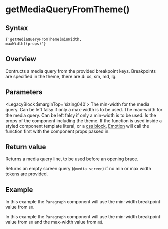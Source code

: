 

# getMediaQueryFromTheme()

## Syntax

<Code>{'getMediaQueryFromTheme(minWidth, maxWidth)(props)'}</Code>

## Overview

Contructs a media query from the provided breakpoint keys. Breakpoints are specified in the theme, there are 4: xs, sm, md, lg.

## Parameters

<LegacyBlock $marginTop='sizing040'>
  <Prop name='minWidth' type='BreakpointKeys'>
    The min-width for the media query. Can be left falsy if only a max-width is to be used.
  </Prop>
  <Prop name='maxWidth' type='BreakpointKeys'>
    The max-width for the media query. Can be left falsy if only a min-width is to be used.
  </Prop>
  <Prop name='props' type='Props'>
    Is the props of the component including the theme. If the function is used inside a styled component template literal, or a [css block](/utils/css), [Emotion](https://emotion.sh/docs/) will call the function first with the component props passed in.
  </Prop>
</LegacyBlock>

## Return value

Returns a media query line, to be used before an opening brace.

Returns an empty screen query (`@media screen`) if no min or max width tokens are provided.

## Example

In this example the `Paragraph` component will use the min-width breakpoint value from `sm`.

<CodeFromFile path="examples/utils/get-media-query-from-theme-1.tsx"/>

In this example the `Paragraph` component will use the min-width breakpoint value from `sm` and the max-width value from `md`.

<CodeFromFile path="examples/utils/get-media-query-from-theme-2.tsx"/>

